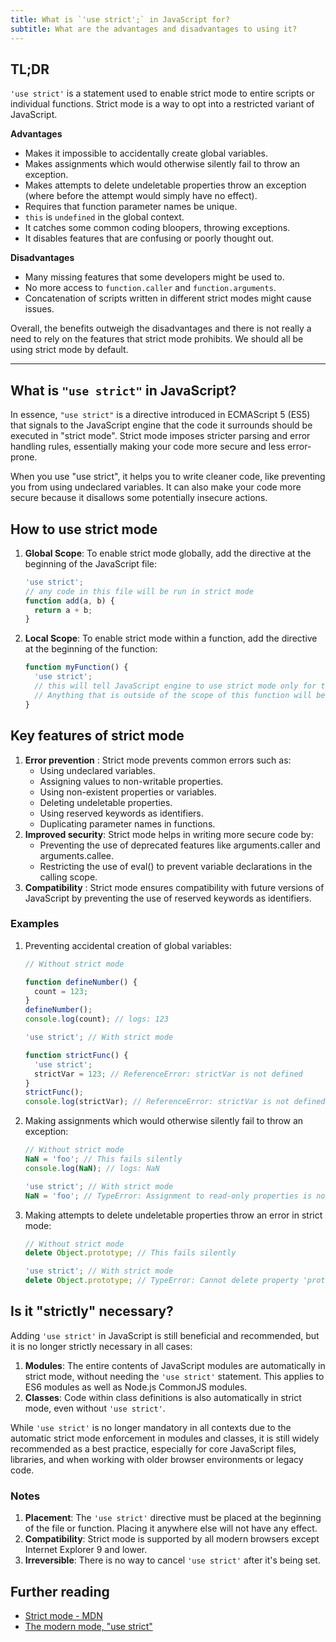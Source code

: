 ```yaml
---
title: What is `'use strict';` in JavaScript for?
subtitle: What are the advantages and disadvantages to using it?
---
```


## TL;DR

`'use strict'` is a statement used to enable strict mode to entire scripts or individual functions. Strict mode is a way to opt into a restricted variant of JavaScript.

**Advantages**

- Makes it impossible to accidentally create global variables.
- Makes assignments which would otherwise silently fail to throw an exception.
- Makes attempts to delete undeletable properties throw an exception (where before the attempt would simply have no effect).
- Requires that function parameter names be unique.
- `this` is `undefined` in the global context.
- It catches some common coding bloopers, throwing exceptions.
- It disables features that are confusing or poorly thought out.

**Disadvantages**

- Many missing features that some developers might be used to.
- No more access to `function.caller` and `function.arguments`.
- Concatenation of scripts written in different strict modes might cause issues.

Overall, the benefits outweigh the disadvantages and there is not really a need to rely on the features that strict mode prohibits. We should all be using strict mode by default.

---

## What is `"use strict"` in JavaScript?

In essence, `"use strict"` is a directive introduced in ECMAScript 5 (ES5) that signals to the JavaScript engine that the code it surrounds should be executed in "strict mode". Strict mode imposes stricter parsing and error handling rules, essentially making your code more secure and less error-prone.

When you use "use strict", it helps you to write cleaner code, like preventing you from using undeclared variables. It can also make your code more secure because it disallows some potentially insecure actions.

## How to use strict mode

1. **Global Scope**: To enable strict mode globally, add the directive at the beginning of the JavaScript file:

   ```js
   'use strict';
   // any code in this file will be run in strict mode
   function add(a, b) {
     return a + b;
   }
   ```

2. **Local Scope**: To enable strict mode within a function, add the directive at the beginning of the function:

   ```js
   function myFunction() {
     'use strict';
     // this will tell JavaScript engine to use strict mode only for the `myFunction`
     // Anything that is outside of the scope of this function will be treated as non-strict mode unless specified to use strict mode
   }
   ```

## Key features of strict mode

1. **Error prevention** : Strict mode prevents common errors such as:
   - Using undeclared variables.
   - Assigning values to non-writable properties.
   - Using non-existent properties or variables.
   - Deleting undeletable properties.
   - Using reserved keywords as identifiers.
   - Duplicating parameter names in functions.
2. **Improved security**: Strict mode helps in writing more secure code by:
   - Preventing the use of deprecated features like arguments.caller and arguments.callee.
   - Restricting the use of eval() to prevent variable declarations in the calling scope.
3. **Compatibility** : Strict mode ensures compatibility with future versions of JavaScript by preventing the use of reserved keywords as identifiers.

### Examples

1. Preventing accidental creation of global variables:

   ```js
   // Without strict mode

   function defineNumber() {
     count = 123;
   }
   defineNumber();
   console.log(count); // logs: 123
   ```

   ```js
   'use strict'; // With strict mode

   function strictFunc() {
     'use strict';
     strictVar = 123; // ReferenceError: strictVar is not defined
   }
   strictFunc();
   console.log(strictVar); // ReferenceError: strictVar is not defined
   ```

2. Making assignments which would otherwise silently fail to throw an exception:

   ```js
   // Without strict mode
   NaN = 'foo'; // This fails silently
   console.log(NaN); // logs: NaN
   ```

   ```js
   'use strict'; // With strict mode
   NaN = 'foo'; // TypeError: Assignment to read-only properties is not allowed in strict mode
   ```

3. Making attempts to delete undeletable properties throw an error in strict mode:

   ```js
   // Without strict mode
   delete Object.prototype; // This fails silently
   ```

   ```js
   'use strict'; // With strict mode
   delete Object.prototype; // TypeError: Cannot delete property 'prototype' of function Object() { [native code] }
   ```

## Is it "strictly" necessary?

Adding `'use strict'` in JavaScript is still beneficial and recommended, but it is no longer strictly necessary in all cases:

1. **Modules**: The entire contents of JavaScript modules are automatically in strict mode, without needing the `'use strict'` statement. This applies to ES6 modules as well as Node.js CommonJS modules.
2. **Classes**: Code within class definitions is also automatically in strict mode, even without `'use strict'`.

While `'use strict'` is no longer mandatory in all contexts due to the automatic strict mode enforcement in modules and classes, it is still widely recommended as a best practice, especially for core JavaScript files, libraries, and when working with older browser environments or legacy code.

### Notes

1. **Placement**: The `'use strict'` directive must be placed at the beginning of the file or function. Placing it anywhere else will not have any effect.
1. **Compatibility**: Strict mode is supported by all modern browsers except Internet Explorer 9 and lower.
1. **Irreversible**: There is no way to cancel `'use strict'` after it's being set.

## Further reading

- [Strict mode - MDN](https://developer.mozilla.org/en-US/docs/Web/JavaScript/Reference/Strict_mode)
- [The modern mode, "use strict"](https://javascript.info/strict-mode)
